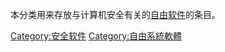 {{Portal box|自由软件}}
本分类用来存放与计算机安全有关的[[自由软件|自由软件]]的条目。

[[Category:安全软件|Category:安全软件]]
[[Category:自由系統軟體|Category:自由系統軟體]]